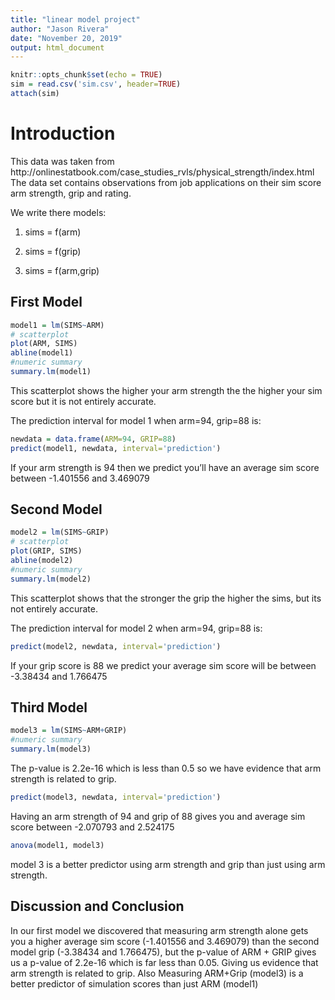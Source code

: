 ---
title: "linear model project"
author: "Jason Rivera"
date: "November 20, 2019"
output: html_document
---

```{r setup, include=FALSE}
knitr::opts_chunk$set(echo = TRUE)
sim = read.csv('sim.csv', header=TRUE)
attach(sim)

```

# Introduction
This data was taken from http://onlinestatbook.com/case_studies_rvls/physical_strength/index.html The data set contains observations from job applications on their sim score arm strength, grip and rating.

We write there models:

1. sims = f(arm)

2. sims = f(grip)

3. sims = f(arm,grip)

## First Model

```{r}
model1 = lm(SIMS~ARM)
# scatterplot
plot(ARM, SIMS)
abline(model1)
#numeric summary
summary.lm(model1)
```
This scatterplot shows the higher your arm strength the the higher your sim score but it is not entirely accurate.


The prediction interval for model 1 when arm=94, grip=88 is:

```{r}
newdata = data.frame(ARM=94, GRIP=88)
predict(model1, newdata, interval='prediction')
```

If your arm strength is 94 then we predict you'll have an average sim score between -1.401556 and 3.469079

## Second Model

```{r}
model2 = lm(SIMS~GRIP)
# scatterplot
plot(GRIP, SIMS)
abline(model2)
#numeric summary
summary.lm(model2)
```
This scatterplot shows that the stronger the grip the higher the sims, but its not entirely accurate.


The prediction interval for model 2 when arm=94, grip=88 is:

```{r}
predict(model2, newdata, interval='prediction')
```
If your grip score is 88 we predict your average sim score will be between -3.38434 and 1.766475


## Third Model

```{r}
model3 = lm(SIMS~ARM+GRIP)
#numeric summary
summary.lm(model3)
```
The p-value is 2.2e-16 which is less than 0.5 so we have evidence that arm strength is related to grip. 

```{r}
predict(model3, newdata, interval='prediction')
```

Having an arm strength of 94 and grip of 88 gives you and average sim score between -2.070793 and 2.524175

```{r}
anova(model1, model3)
```
model 3 is a better predictor using arm strength and grip than just using arm strength.

## Discussion and Conclusion
In our first model we discovered that measuring arm strength alone gets you a higher average sim score (-1.401556 and 3.469079) than the second model grip (-3.38434 and 1.766475), but the p-value of ARM + GRIP gives us a p-value of 2.2e-16 which is far less than 0.05. Giving us evidence that arm strength is related to grip. Also Measuring ARM+Grip (model3) is a better predictor of simulation scores than just ARM (model1)


